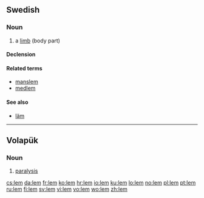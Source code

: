{{also|LEM}}
==Swedish==

===Noun===
{{sv-noun|g=c}}

# a [[limb]] (body part)

====Declension====
{{sv-noun-reg-ar|2=lemm}}

====Related terms====
* [[manslem]]
* [[medlem]]

====See also====
* [[läm]]

----

==Volapük==

===Noun===
{{infl|vo|noun}}

# [[paralysis]]

[[cs:lem]]
[[da:lem]]
[[fr:lem]]
[[ko:lem]]
[[hr:lem]]
[[io:lem]]
[[ku:lem]]
[[lo:lem]]
[[no:lem]]
[[pl:lem]]
[[pt:lem]]
[[ru:lem]]
[[fi:lem]]
[[sv:lem]]
[[vi:lem]]
[[vo:lem]]
[[wo:lem]]
[[zh:lem]]